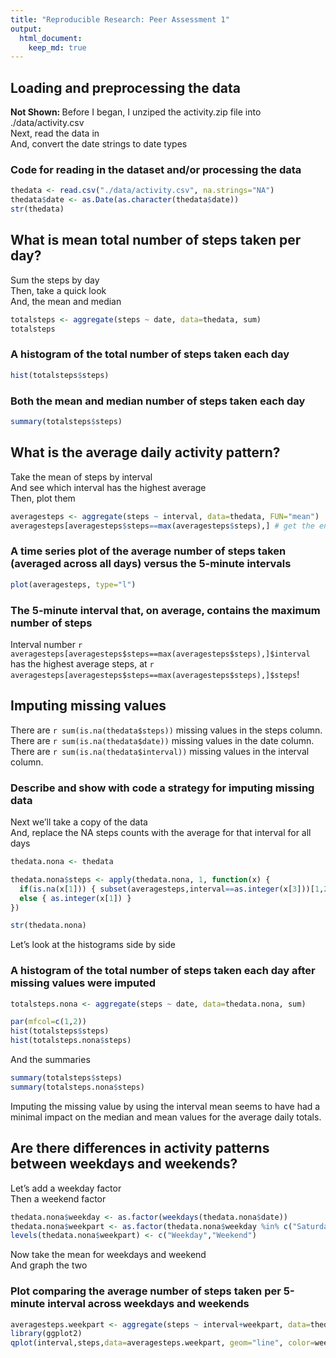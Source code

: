 ```yaml
---
title: "Reproducible Research: Peer Assessment 1"
output: 
  html_document:
    keep_md: true
---
```




## Loading and preprocessing the data
**Not Shown: **Before I began, I unziped the activity.zip file into ./data/activity.csv  
Next, read the data in  
And, convert the date strings to date types  

### Code for reading in the dataset and/or processing the data
```r
thedata <- read.csv("./data/activity.csv", na.strings="NA")
thedata$date <- as.Date(as.character(thedata$date))
str(thedata)
```



## What is mean total number of steps taken per day?
Sum the steps by day  
Then, take a quick look  
And, the mean and median  

```r
totalsteps <- aggregate(steps ~ date, data=thedata, sum)
totalsteps 
```

### A histogram of the total number of steps taken each day
```r
hist(totalsteps$steps)
```

### Both the mean and median number of steps taken each day
```r
summary(totalsteps$steps)
```



## What is the average daily activity pattern?
Take the mean of steps by interval  
And see which interval has the highest average  
Then, plot them  

```r
averagesteps <- aggregate(steps ~ interval, data=thedata, FUN="mean")
averagesteps[averagesteps$steps==max(averagesteps$steps),] # get the entry at max
```

### A time series plot of the average number of steps taken (averaged across all days) versus the 5-minute intervals
```r
plot(averagesteps, type="l")
```

###  The 5-minute interval that, on average, contains the maximum number of steps
Interval number `r averagesteps[averagesteps$steps==max(averagesteps$steps),]$interval` has the highest average steps, at `r averagesteps[averagesteps$steps==max(averagesteps$steps),]$steps`!


## Imputing missing values
There are `r sum(is.na(thedata$steps))` missing values in the steps column.  
There are `r sum(is.na(thedata$date))` missing values in the date column.  
There are `r sum(is.na(thedata$interval))` missing values in the interval column.  

### Describe and show with code a strategy for imputing missing data
Next we'll take a copy of the data   
And, replace the NA steps counts with the average for that interval for all days  

```r
thedata.nona <- thedata

thedata.nona$steps <- apply(thedata.nona, 1, function(x) { 
  if(is.na(x[1])) { subset(averagesteps,interval==as.integer(x[3]))[1,2] } 
  else { as.integer(x[1]) }
})

str(thedata.nona)
```

Let's look at the histograms side by side  

### A histogram of the total number of steps taken each day after missing values were imputed
```r
totalsteps.nona <- aggregate(steps ~ date, data=thedata.nona, sum)

par(mfcol=c(1,2))
hist(totalsteps$steps)
hist(totalsteps.nona$steps)
```

And the summaries  

```r
summary(totalsteps$steps)
summary(totalsteps.nona$steps)
```

Imputing the missing value by using the interval mean seems to have had a minimal impact on the median and mean values for the average daily totals.



## Are there differences in activity patterns between weekdays and weekends?
Let's add a weekday factor  
Then a weekend factor  

```r
thedata.nona$weekday <- as.factor(weekdays(thedata.nona$date))
thedata.nona$weekpart <- as.factor(thedata.nona$weekday %in% c("Saturday", "Sunday"))
levels(thedata.nona$weekpart) <- c("Weekday","Weekend")
```

Now take the mean for weekdays and weekend  
And graph the two  

### Plot comparing the average number of steps taken per 5-minute interval across weekdays and weekends
```r
averagesteps.weekpart <- aggregate(steps ~ interval+weekpart, data=thedata.nona,FUN="mean")
library(ggplot2)
qplot(interval,steps,data=averagesteps.weekpart, geom="line", color=weekpart)
```

